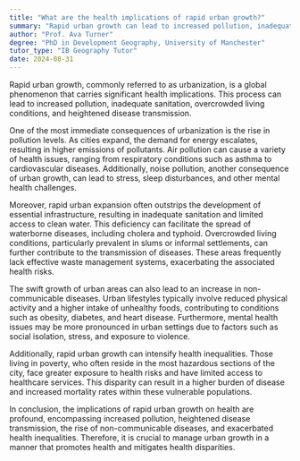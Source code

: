 ```yaml
---
title: "What are the health implications of rapid urban growth?"
summary: "Rapid urban growth can lead to increased pollution, inadequate sanitation, overcrowded living conditions, and increased disease transmission."
author: "Prof. Ava Turner"
degree: "PhD in Development Geography, University of Manchester"
tutor_type: "IB Geography Tutor"
date: 2024-08-31
---
```


Rapid urban growth, commonly referred to as urbanization, is a global phenomenon that carries significant health implications. This process can lead to increased pollution, inadequate sanitation, overcrowded living conditions, and heightened disease transmission.

One of the most immediate consequences of urbanization is the rise in pollution levels. As cities expand, the demand for energy escalates, resulting in higher emissions of pollutants. Air pollution can cause a variety of health issues, ranging from respiratory conditions such as asthma to cardiovascular diseases. Additionally, noise pollution, another consequence of urban growth, can lead to stress, sleep disturbances, and other mental health challenges.

Moreover, rapid urban expansion often outstrips the development of essential infrastructure, resulting in inadequate sanitation and limited access to clean water. This deficiency can facilitate the spread of waterborne diseases, including cholera and typhoid. Overcrowded living conditions, particularly prevalent in slums or informal settlements, can further contribute to the transmission of diseases. These areas frequently lack effective waste management systems, exacerbating the associated health risks.

The swift growth of urban areas can also lead to an increase in non-communicable diseases. Urban lifestyles typically involve reduced physical activity and a higher intake of unhealthy foods, contributing to conditions such as obesity, diabetes, and heart disease. Furthermore, mental health issues may be more pronounced in urban settings due to factors such as social isolation, stress, and exposure to violence.

Additionally, rapid urban growth can intensify health inequalities. Those living in poverty, who often reside in the most hazardous sections of the city, face greater exposure to health risks and have limited access to healthcare services. This disparity can result in a higher burden of disease and increased mortality rates within these vulnerable populations.

In conclusion, the implications of rapid urban growth on health are profound, encompassing increased pollution, heightened disease transmission, the rise of non-communicable diseases, and exacerbated health inequalities. Therefore, it is crucial to manage urban growth in a manner that promotes health and mitigates health disparities.
    